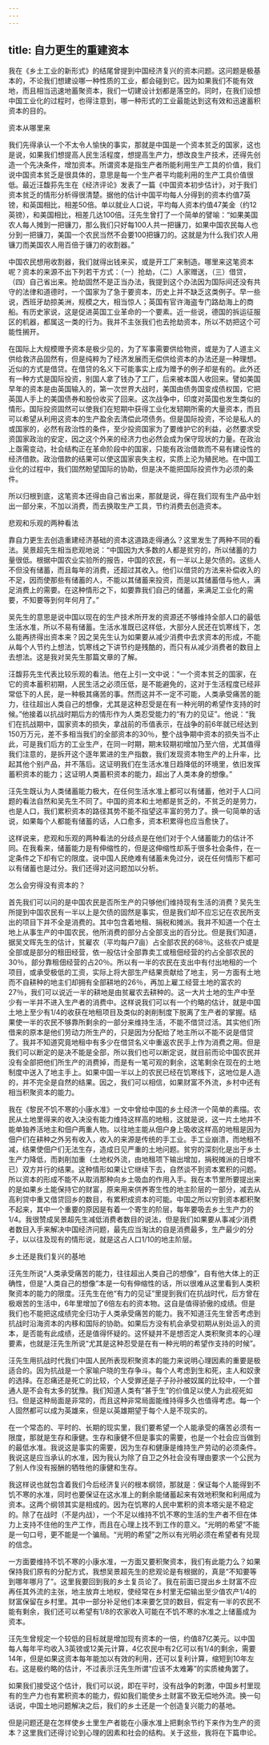 ```yaml
---
---
---
```

title: 自力更生的重建资本
---




我在《乡土工业的新形式》的结尾曾提到中国经济复兴的资本问题。这问题是极基本的，不论我们想建设哪一种性质的工业，都会碰到它。因为如果我们不能有效地，而且相当迅速地蓄聚资本，我们一切建设计划都是落空的。同时，在我们设想中国工业化的过程时，也得注意到，哪一种形式的工业最能达到这有效和迅速蓄积资本的目的。

资本从哪里来

我们先得承认一个不太令人愉快的事实，那就是中国是一个资本贫乏的国家，这也是说，如果我们想提高人民生活程度，想提高生产力，想改良生产技术，还得先创造一个先决条件，增加资本。所谓资本是指生产者所能利用生产工具的价值，我们说中国资本贫乏是很具体的，意思是每一个生产者平均能利用的生产工具价值很低。最近汪馥荪先生在《经济评论》发表了一篇《中国资本初步估计》，对于我们资本贫乏的情形分析得很清楚。据他的估计中国平均每人分得到的资本约值7英镑，和英国相比，相差50倍。单以就业人口说，平均每人资本约值47美金（约12英镑），和美国相比，相差几达100倍。汪先生曾打了一个简单的譬喻：“如果美国农人每人摊到一把镰刀，那么我们只好每100人共一把镰刀，如果中国农民每人也分到一把镰刀，美国一个农民当然不会要100把镰刀的。这就是为什么我们农人用镰刀而美国农人用百倍于镰刀的收割器。”

中国农民想用收割器，我们就得出钱来买，或是开工厂来制造。哪里来这笔资本呢？资本的来源不出下列若干方式：（一）抢劫，（二）人家赠送，（三）借贷，（四）自己省出来。抢劫固然不是正当办法，我提到这个办法因为国际间还没有共守的法律和道德时，一个国家为了急于要资本，历史上并不缺乏这类例子。早一些说，西班牙劫掠美洲，规模之大，相当惊人；英国有官许海盗专门路劫海上的商船。有历史家说，这是促进英国工业革命的一个要素。近一些说，德国的拆运征服区的机器，都属这一类的行为。我并不主张我们也去抢劫资本，所以不妨把这个可能性搁开。

在国际上大规模赠予资本是极少见的，为了军事需要供给物资，或是为了人道主义供给救济品固然有，但是纯粹为了经济发展而无偿供给资本的办法还是一种理想。近似的方式是借贷。在借贷的名义下可能事实上成为赠予的例子却是有的。此外还有一种方式是国际投资，别国人拿了钱办了工厂，后来被本国人收回来。譬如美国早年的资本是由英国输入的，第一次世界大战时，美国由债务国变成债权国，它把英国人手上的美国债券和股份收买了回来。这次战争中，印度对英国也发生类似的情形。国际投资固然可以使我们在短期中获得工业化发轫期所需的大量资本，而且可以希望从利用这资本的生产盈余去清偿此项债务。但是国际投资，不论是私人的或国家的，必然有政治性的条件，至少投资国家为了要维护它的利益，必然要求受资国家政治的安定，因之这个外来的经济力也必然会成为保守现状的力量。在政治上亟需变动，社会结构正在革命阶段中的国家，只能有政治借款而不易有建设性的经济借款。政治借款的结果可以使这国家丧失主权，实质上沦为殖民地。在中国工业化的过程中，我们固然盼望国际的协助，但是决不能把国际投资作为必须的条件。

所以归根到底，这笔资本还得由自己省出来，那就是说，得在我们现有生产品中划出一部分来，不加以消费，而去换取生产工具，节约消费去创造资本。

悲观和乐观的两种看法

靠自力更生去创造重建经济基础的资本这道路走得通么？这里发生了两种不同的看法。吴景超先生相当悲观地说：“中国因为大多数的人都是贫穷的，所以储蓄的力量很低。根据中国农业实验所的报告，中国的农民，有一半以上是欠债的。这些人不但没有储蓄，而且每年的消费，还超过其收入。他们以借贷的方法来补偿收入的不足，因而使那些有储蓄的人，不能以其储蓄来投资，而是以其储蓄借与他人，满足消费上的需要。在这种情形之下，如要靠我们自己的储蓄，来满足工业化的需要，不知要等到何年何月了。”

吴先生的意思是说中国以现在的生产技术所开发的资源还不够维持全部人口的最低生活水准，所以不易有储蓄。生活水准既已这样低，大部分人民还在饥寒线下，怎么能再挤得出资本来？因之吴先生认为如果要从减少消费中去求资本的形成，不能从每个人节约上想法，饥寒线之下讲节约是残酷的，而只有从减少消费者的数目上去想法。这是我对吴先生那篇文章的了解。

汪馥荪先生代表比较乐观的看法。他在上引一文中说：“一个资本贫乏的国家，在它的资本蓄积初期，人民生活之必须压低，是不能避免的，这对于生活程度已经非常低下的人民，是一种极其痛苦的事。然而这并不一定不可能，人类承受痛苦的能力，往往超出人类自己的想像，尤其是这种忍受是在有一种光明的希望作支持的时候。”他接着以抗战时期后方的情形作为人类忍受能力的“有力的见证”。他说：“我们在抗战期中，国家资本的损失，拿战前的币值表示，在战争的前6年就已经达到150万万元，差不多相当我们的全部资本的30％，整个战争期中资本的损失当不止此，可是我们后方的工业生产，在同一时期，期末较期初增加乃至六倍，尤其值得我们注意的，是拆开这个逐年累进的生产指数，我们发现资本物生产的上升率，比起其他个别产品，并不落后。这证明我们在生活水准日趋降低的环境里，依旧发挥蓄积资本的能力；这证明人类蓄积资本的能力，超出了人类本身的想像。”

汪先生既认为人类储蓄能力极大，在任何生活水准上都可以有储蓄，他对于人口问题的看法自然和吴先生不同了。中国的资本和土地都是贫乏的，不贫乏的是劳力，也是人口，我们累积资本的路径其势不能不指望这丰富的劳力了。换一句简单的话说，如果每个人都能有储蓄的话，人口愈多，资本积累得也应当愈快了。

这样说来，悲观和乐观的两种看法的分歧点是在他们对于个人储蓄能力的估计不同。在我看来，储蓄能力是有伸缩性的，但是这伸缩性却系于很多社会条件，在一定条件之下却有它的限度。说中国人民绝难有储蓄未免过分，说在任何情形下都可以有储蓄也是过分。我们还得对这问题加以分析。

怎么会穷得没有资本的？

首先我们可以问的是中国农民是否所生产的只够他们维持现有生活的消费？吴先生所提到中国农民有一半以上是欠债的固然是事实，但是我们却不应忘记在农民所支出的项目下并不全是消费的。其中包含着地租、捐税和摊派。我并不知道一个在土地上从事生产的中国农民，他所消费的部分占全部支出的百分比。但是我们知道，据吴文晖先生的估计，贫雇农（平均每户7亩）占全部农民的68％。这些农户或是全部或是部分的租田经营，依一般估计全部靠卖工或租佃经营的约占全部农民的30％，部分靠租佃经营的占20％。所以有一半的农民在支出中有付出地租的一个项目，或承受极低的工资，实际上将大部生产结果贡献给了地主，另一方面有土地而不自耕种的地主们却拥有全部耕地的26％，再加上雇工经营土地的富农的27％，我们可以说近一半的耕地是由贫雇农去耕种的。这一大片土地的生产中至少有一半并不进入生产者的消费中。这样说我们可以有一个约略的估计，就是中国土地上至少有1/4的收获在地租项目及类似的剥削制度下脱离了生产者的掌握。结果使一半的农民不够靠所剩余的一部分来维持生活，不能不借贷过活。其实他们所借来的原本是他们劳动力所生产的，只是因为分配给了地主所以不能不说是借贷了。我并不知道究竟地租中有多少在借贷名义中重返农民手上作为消费之用。但是我们可以断定的是决不能是全部，所以我们也可以断定说，就目前而论中国农民并没有全部把他们所生产的消费掉，而是有一笔可观的剩余，这笔剩余在现在的土地制度中送入了地主手上。如果中国一半以上的农民已经在饥寒线下，这地位是人造的，并不完全是自然的结果。因之，我们可以相信，如果财富不外流，乡村中还有相当积聚资本的能力。

我在《黎民不饥不寒的小康水准》一文中曾给中国的乡土经济一个简单的素描。农民从土地里得来的收入决没有能力维持这样高的地租，这就是说，这一片土地并不能单独养活地主和佃户两重人物。以往地主能从佃户身上吸收这样高的地租是因为佃户们在耕种之外另有收入，收入的来源是传统的手工业。手工业崩溃，而地租不减，结果使佃户们无法生存，造成日见严重的土地问题。贫穷的深刻化是出于乡土生产力降低，而剥削加重（土地权外流，由地租项下输出增加，捐税摊派的日增不已）双方并行的结果。这种情形如果让它继续下去，自然谈不到资本累积的问题。所以资本的形成不能不从取消那种向乡土吸血的作用入手。我在本节里所要提出来的是如果乡土能保持它的财富，原来用来供养寄生性的地主阶层的一部分，减去从高利贷中重又借贷回乡的数目，有累积成资本的可能。中国之所以穷到资本都积聚不起来，其中一个重要的原因是有着一个寄生的阶层，每年要吸去乡土生产力的1/4。我很赞成吴景超先生减低消费者数目的说法，但是我们如果要从事减少消费者数目入手来解决中国经济问题，最先应当淘汰的自是消费最多，生产最少的分子，以以往及现有的情形说，就是这占人口1/10的地主阶层。

乡土还是我们复兴的基地

汪先生所说“人类承受痛苦的能力，往往超出人类自己的想像”，自有他大体上的正确性，但是“人类自己的想像”本是一句有伸缩性的话，所以很难从这里看到人类积聚资本的能力的限度。汪先生在他“有力的见证”里提到我们在抗战时代，后方曾在极艰苦的生活中，6年里增加了6倍左右的资本物。这自是值得骄傲的成绩。但是我们也不能把这成绩完全归功于人类承受痛苦的能力。我不知道汪先生曾否考虑到抗战时沿海资本的内移和国际的协助。如果后方没有机会承受初期从别处运入的资本，是否能有此成绩，还是值得怀疑的。这怀疑并不是想否定人类积聚资本的心理要素，也就是汪先生所说“尤其是这种忍受是在有一种光明的希望作支持的时候”。

汪先生用抗战时代我们中国人民所表现积聚资本的能力来说明心理因素的重要是极适合的。因为抗战是一个家喻户晓的生存争斗。每个人考虑到生和死，主人和奴隶的选择。在忍痛还是死亡的比较，个人受罪还是子子孙孙被奴属的比较中，一个普通人是不会有太多的犹豫。我们知道人类有“甚于生”的价值足以使人为此视死如归。但是这种局面是非常的，而且这种非常局面能维持得多久也值得考虑。每一个人固然都可以成为英雄来，但是以英雄期望于每个人是不现实的。

在一个常态的、平时的、长期的现实里，我们要希望一个人能承受的痛苦必须有一限度，那就是生存和康健。生存和康健不但是事实的需要，也是一个社会应当做到的最低水准。我说这是事实的需要，因为生存和健康是维持生产劳动的必须条件。我说这是应当承认的水准，因为我认为除了自卫之外社会没有理由要求一个公民为了别人作没有报酬的牺牲他的康健和生存。

我这样说也就包含着我们今后经济复兴的根本纲领，那就是：保证每个人能得到不饥不寒的水准，同时也要保证在这水准上的剩余能储蓄起来有效地积聚和利用成为资本。这两个纲领其实是相成的。因为在饥寒的人民中累积的资本塔尖是不稳定的。除了在战时（不是内战），一个不足以维持不饥不寒的生活的生产者不但在体力上支持不住他的生产工作，而且在心理上找不到工作的意义。“光明的希望”不能是一句口号，更不能是一个骗局。“光明的希望”之所以有光明必须在希望者有兑现的信念。

一方面要维持不饥不寒的小康水准，一方面又要积聚资本，我们有此能力么？如果保持我们原有的分配方式，我想吴景超先生的悲观论是有根据的，真是“不知要等到哪年哪月了”。这里我要回到我的乡土复员论了。我在前面已提出乡土财富不应再任其外流的主张，地主放弃土地权，使经常在乡村里无偿输出至少值农产1/4的财富保留在乡村里。其中一部分补足他们本来要乞贷的数目，假定有一半的农民不能有剩余，我们还可以希望有1/8的农家收入可能在不饥不寒的水准之上储蓄成为资本。

汪先生曾规定一个较低的目标就是增加现有资本的一倍，约值87亿美元。以中国每人每年平均收入3英镑或12美元计算，4亿农民中有2亿可以有1/4的剩余，需要14年，但是如果这资本每年能加以有效的利用，还可以复利计算，缩短到10年左右。这是极约略的估计，不过表示汪先生所谓“应该不太难筹”的实质棱角罢了。

如果我们接受这个估计，我们可以说，即在平时，没有战争的刺激，中国乡村里现有的生产力也有累积资本的能力，假如我们能使乡土财富不致无偿地外流。换一句话说，中国土地问题解决之后，我们的乡土还是一个创造复兴能力的基地。

但是问题还是在怎样使乡土里生产者能在小康水准上把剩余节约下来作为生产的资本？这里我们还得讨论到心理的因素和社会的结构。关于这些，我将在下篇申论。